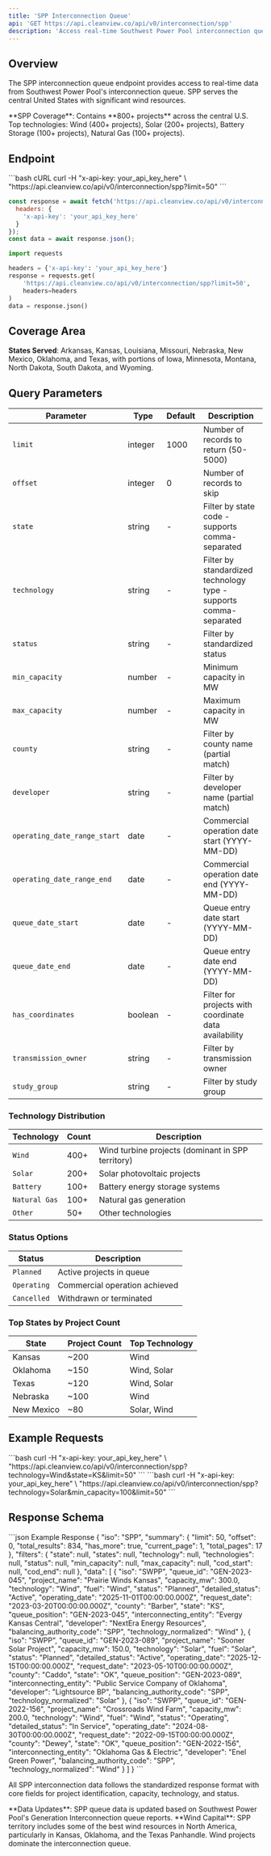 ```yaml
---
title: 'SPP Interconnection Queue'
api: 'GET https://api.cleanview.co/api/v0/interconnection/spp'
description: 'Access real-time Southwest Power Pool interconnection queue data for renewable energy projects'
---
```


## Overview

The SPP interconnection queue endpoint provides access to real-time data from Southwest Power Pool's interconnection queue. SPP serves the central United States with significant wind resources.

<Note>
**SPP Coverage**: Contains **800+ projects** across the central U.S. Top technologies: Wind (400+ projects), Solar (200+ projects), Battery Storage (100+ projects), Natural Gas (100+ projects).
</Note>

## Endpoint

<CodeGroup>
```bash cURL
curl -H "x-api-key: your_api_key_here" \
  "https://api.cleanview.co/api/v0/interconnection/spp?limit=50"
```

```javascript JavaScript
const response = await fetch('https://api.cleanview.co/api/v0/interconnection/spp?limit=50', {
  headers: {
    'x-api-key': 'your_api_key_here'
  }
});
const data = await response.json();
```

```python Python
import requests

headers = {'x-api-key': 'your_api_key_here'}
response = requests.get(
    'https://api.cleanview.co/api/v0/interconnection/spp?limit=50',
    headers=headers
)
data = response.json()
```
</CodeGroup>

## Coverage Area

**States Served**: Arkansas, Kansas, Louisiana, Missouri, Nebraska, New Mexico, Oklahoma, and Texas, with portions of Iowa, Minnesota, Montana, North Dakota, South Dakota, and Wyoming.

## Query Parameters

| Parameter | Type | Default | Description |
|-----------|------|---------|-------------|
| `limit` | integer | 1000 | Number of records to return (50-5000) |
| `offset` | integer | 0 | Number of records to skip |
| `state` | string | - | Filter by state code - supports comma-separated |
| `technology` | string | - | Filter by standardized technology type - supports comma-separated |
| `status` | string | - | Filter by standardized status |
| `min_capacity` | number | - | Minimum capacity in MW |
| `max_capacity` | number | - | Maximum capacity in MW |
| `county` | string | - | Filter by county name (partial match) |
| `developer` | string | - | Filter by developer name (partial match) |
| `operating_date_range_start` | date | - | Commercial operation date start (YYYY-MM-DD) |
| `operating_date_range_end` | date | - | Commercial operation date end (YYYY-MM-DD) |
| `queue_date_start` | date | - | Queue entry date start (YYYY-MM-DD) |
| `queue_date_end` | date | - | Queue entry date end (YYYY-MM-DD) |
| `has_coordinates` | boolean | - | Filter for projects with coordinate data availability |
| `transmission_owner` | string | - | Filter by transmission owner |
| `study_group` | string | - | Filter by study group |

### Technology Distribution

| Technology | Count | Description |
|------------|-------|-------------|
| `Wind` | 400+ | Wind turbine projects (dominant in SPP territory) |
| `Solar` | 200+ | Solar photovoltaic projects |
| `Battery` | 100+ | Battery energy storage systems |
| `Natural Gas` | 100+ | Natural gas generation |
| `Other` | 50+ | Other technologies |

### Status Options

| Status | Description |
|--------|-------------|
| `Planned` | Active projects in queue |
| `Operating` | Commercial operation achieved |
| `Cancelled` | Withdrawn or terminated |

### Top States by Project Count

| State | Project Count | Top Technology |
|-------|---------------|----------------|
| Kansas | ~200 | Wind |
| Oklahoma | ~150 | Wind, Solar |
| Texas | ~120 | Wind, Solar |
| Nebraska | ~100 | Wind |
| New Mexico | ~80 | Solar, Wind |

## Example Requests

<AccordionGroup>
  <Accordion title="Get Wind Projects in Kansas">
    ```bash
    curl -H "x-api-key: your_api_key_here" \
      "https://api.cleanview.co/api/v0/interconnection/spp?technology=Wind&state=KS&limit=50"
    ```
  </Accordion>
  
  <Accordion title="Get Large Solar Projects (>100 MW)">
    ```bash
    curl -H "x-api-key: your_api_key_here" \
      "https://api.cleanview.co/api/v0/interconnection/spp?technology=Solar&min_capacity=100&limit=50"
    ```
  </Accordion>
</AccordionGroup>

## Response Schema

<ResponseExample>
```json Example Response
{
  "iso": "SPP",
  "summary": {
    "limit": 50,
    "offset": 0,
    "total_results": 834,
    "has_more": true,
    "current_page": 1,
    "total_pages": 17
  },
  "filters": {
    "state": null,
    "states": null,
    "technology": null,
    "technologies": null,
    "status": null,
    "min_capacity": null,
    "max_capacity": null,
    "cod_start": null,
    "cod_end": null
  },
  "data": [
    {
      "iso": "SWPP",
      "queue_id": "GEN-2023-045",
      "project_name": "Prairie Winds Kansas",
      "capacity_mw": 300.0,
      "technology": "Wind",
      "fuel": "Wind",
      "status": "Planned",
      "detailed_status": "Active",
      "operating_date": "2025-11-01T00:00:00.000Z",
      "request_date": "2023-03-20T00:00:00.000Z",
      "county": "Barber",
      "state": "KS",
      "queue_position": "GEN-2023-045",
      "interconnecting_entity": "Evergy Kansas Central",
      "developer": "NextEra Energy Resources",
      "balancing_authority_code": "SPP",
      "technology_normalized": "Wind"
    },
    {
      "iso": "SWPP",
      "queue_id": "GEN-2023-089",
      "project_name": "Sooner Solar Project",
      "capacity_mw": 150.0,
      "technology": "Solar",
      "fuel": "Solar",
      "status": "Planned",
      "detailed_status": "Active",
      "operating_date": "2025-12-15T00:00:00.000Z",
      "request_date": "2023-05-10T00:00:00.000Z",
      "county": "Caddo",
      "state": "OK",
      "queue_position": "GEN-2023-089",
      "interconnecting_entity": "Public Service Company of Oklahoma",
      "developer": "Lightsource BP",
      "balancing_authority_code": "SPP",
      "technology_normalized": "Solar"
    },
    {
      "iso": "SWPP",
      "queue_id": "GEN-2022-156",
      "project_name": "Crossroads Wind Farm",
      "capacity_mw": 200.0,
      "technology": "Wind",
      "fuel": "Wind",
      "status": "Operating",
      "detailed_status": "In Service",
      "operating_date": "2024-08-30T00:00:00.000Z",
      "request_date": "2022-09-15T00:00:00.000Z",
      "county": "Dewey",
      "state": "OK",
      "queue_position": "GEN-2022-156",
      "interconnecting_entity": "Oklahoma Gas & Electric",
      "developer": "Enel Green Power",
      "balancing_authority_code": "SPP",
      "technology_normalized": "Wind"
    }
  ]
}
```
</ResponseExample>

All SPP interconnection data follows the standardized response format with core fields for project identification, capacity, technology, and status.

<Note>
**Data Updates**: SPP queue data is updated based on Southwest Power Pool's Generation Interconnection queue reports.
</Note>

<Info>
**Wind Capital**: SPP territory includes some of the best wind resources in North America, particularly in Kansas, Oklahoma, and the Texas Panhandle. Wind projects dominate the interconnection queue.
</Info>